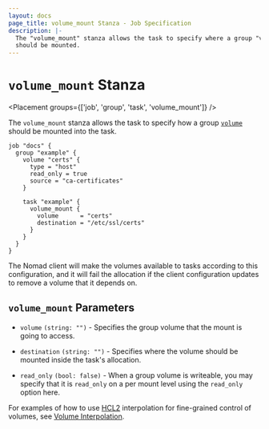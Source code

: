 ```yaml
---
layout: docs
page_title: volume_mount Stanza - Job Specification
description: |-
  The "volume_mount" stanza allows the task to specify where a group "volume"
  should be mounted.
---
```


# `volume_mount` Stanza

<Placement groups={['job', 'group', 'task', 'volume_mount']} />

The `volume_mount` stanza allows the task to specify how a group
[`volume`][volume] should be mounted into the task.

```hcl
job "docs" {
  group "example" {
    volume "certs" {
      type = "host"
      read_only = true
      source = "ca-certificates"
    }

    task "example" {
      volume_mount {
        volume      = "certs"
        destination = "/etc/ssl/certs"
      }
    }
  }
}
```

The Nomad client will make the volumes available to tasks according to this
configuration, and it will fail the allocation if the client configuration
updates to remove a volume that it depends on.

## `volume_mount` Parameters

- `volume` `(string: "")` - Specifies the group volume that the mount is going
  to access.

- `destination` `(string: "")` - Specifies where the volume should be mounted
  inside the task's allocation.

- `read_only` `(bool: false)` - When a group volume is writeable, you may
  specify that it is `read_only` on a per mount level using the `read_only`
  option here.

For examples of how to use [HCL2] interpolation for fine-grained control of
volumes, see [Volume Interpolation].

[volume]: /docs/job-specification/volume "Nomad volume Job Specification"

[volume interpolation]: /docs/job-specification/volume#volume-interpolation

[hcl2]: /docs/job-specification/hcl2

